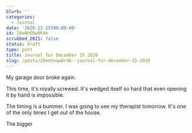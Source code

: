 ```yaml
---
blurb: ''
categories:
  - Journal
date: '2020-12-15T00:00:00'
id: 20eNhEQw0R4k
scrubbed_2021: false
status: draft
type: post
title: Journal for December 15 2020
slug: /posts/20enheqw0r4k--journal-for-december-15-2020
---
```


My garage door broke again. 

This time, it's royally screwed. It's wedged itself so hard that even opening it by hand is impossible. 

The timing is a bummer. I was going to see my therapist tomorrow. It's one of the only times I get out of the house. 

The bigger
